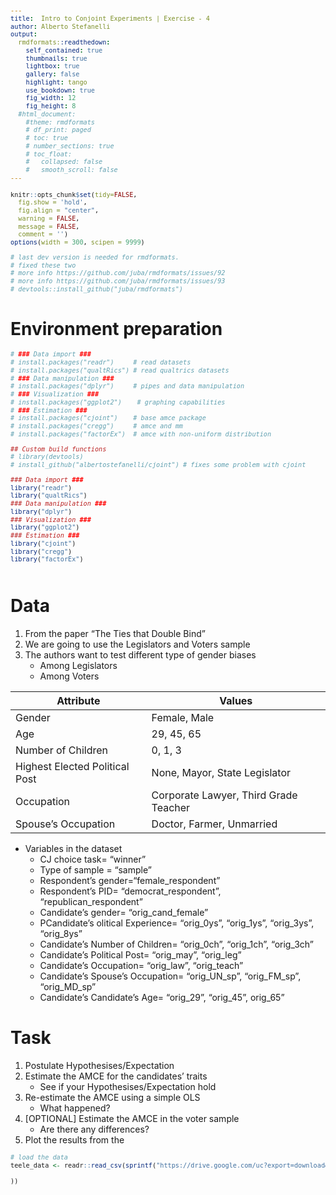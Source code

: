 ```yaml
---
title:  Intro to Conjoint Experiments | Exercise - 4
author: Alberto Stefanelli
output:
  rmdformats::readthedown:
    self_contained: true
    thumbnails: true
    lightbox: true
    gallery: false
    highlight: tango
    use_bookdown: true
    fig_width: 12
    fig_height: 8
  #html_document:
    #theme: rmdformats
    # df_print: paged
    # toc: true
    # number_sections: true
    # toc_float:
    #   collapsed: false
    #   smooth_scroll: false
---
```

<style type="text/css">
#content {
    max-width: 1500px !important;
/*    !margin-left: 300px !important;
*/
}
#table-of-contents {
    width: 300px !important;
}

#postamble {
  font-size: 10px;
}

pre{
  background-color: #FFFFFF;
    font-size: 12px;
}
pre:not([class]) {
  background-color: #D8D8D8;
    color: black;
}

</style>

```r
knitr::opts_chunk$set(tidy=FALSE, 
  fig.show = 'hold', 
  fig.align = "center", 
  warning = FALSE, 
  message = FALSE, 
  comment = '')
options(width = 300, scipen = 9999)

# last dev version is needed for rmdformats.
# fixed these two
# more info https://github.com/juba/rmdformats/issues/92 
# more info https://github.com/juba/rmdformats/issues/93
# devtools::install_github("juba/rmdformats")

```

  
# Environment preparation 


```r

# ### Data import ###
# install.packages("readr")     # read datasets
# install.packages("qualtRics") # read qualtrics datasets
# ### Data manipulation ###
# install.packages("dplyr")     # pipes and data manipulation
# ### Visualization ###
# install.packages("ggplot2")    # graphing capabilities
# ### Estimation ###
# install.packages("cjoint")    # base amce package
# install.packages("cregg")     # amce and mm 
# install.packages("factorEx")  # amce with non-uniform distribution

## Custom build functions 
# library(devtools)
# install_github("albertostefanelli/cjoint") # fixes some problem with cjoint

### Data import ###
library("readr")     
library("qualtRics") 
### Data manipulation ###
library("dplyr")     
### Visualization ###
library("ggplot2")    
### Estimation ###
library("cjoint")   
library("cregg")     
library("factorEx")  



```

# Data

1. From the paper "The Ties that Double Bind"
2. We are going to use the Legislators and Voters sample
3. The authors want to test different type of gender biases
    - Among Legislators
    - Among Voters 

Attribute | Values
------------------ | ------------------------------------------------
Gender | Female, Male
Age | 29, 45, 65
Number of Children | 0, 1, 3
Highest Elected Political Post | None, Mayor, State Legislator
Occupation | Corporate Lawyer, Third Grade Teacher
Spouse's Occupation | Doctor, Farmer, Unmarried

- Variables in the dataset
    - CJ choice task= "winner"         
    - Type of sample = "sample"
    - Respondent's gender="female_respondent"  
    - Respondent's PID= "democrat_respondent", "republican_respondent"                       
    - Candidate's gender= "orig_cand_female"          
    - PCandidate's olitical Experience= "orig_0ys", "orig_1ys", "orig_3ys", "orig_8ys"
    - Candidate's Number of Children= "orig_0ch",  "orig_1ch",  "orig_3ch"  
    - Candidate's Political Post= "orig_may", "orig_leg"                
    - Candidate's Occupation= "orig_law", "orig_teach"                                     
    - Candidate's Spouse's Occupation= "orig_UN_sp", "orig_FM_sp", "orig_MD_sp"                   
    - Candidate's Candidate's Age= "orig_29", "orig_45", orig_65"          


# Task 

1. Postulate Hypothesises/Expectation
1. Estimate the AMCE for the candidates' traits
    - See if your Hypothesises/Expectation hold 
2. Re-estimate the AMCE using a simple OLS 
    - What happened?
3. [OPTIONAL] Estimate the AMCE in the voter sample 
    - Are there any differences?
4. Plot the results from the 


```r
# load the data 
teele_data <- readr::read_csv(sprintf("https://drive.google.com/uc?export=download&id=1ZFbtJ6_kCy4-JH6p9McikXvS1YfOgvcl"
                                      
))
```

